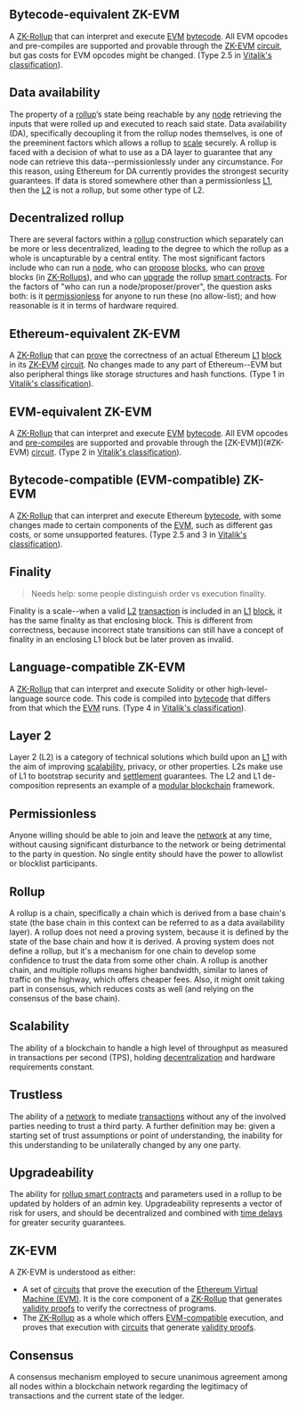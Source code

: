 
## Bytecode-equivalent ZK-EVM

A [ZK-Rollup](/other-terms#zk-rollup) that can interpret and execute [EVM](/other-terms#Ethereum-Virtual-Machine-(EVM)) [bytecode](/other-terms#bytecode). All EVM opcodes and pre-compiles are supported and provable through the [ZK-EVM](/other-terms#zk-evm) [circuit](/other-terms#circuit), but gas costs for EVM opcodes might be changed. (Type 2.5 in [Vitalik's classification](https://vitalik.ca/general/2022/08/04/zkevm.html)).

## Data availability

The property of a [rollup](#rollup)’s state being reachable by any [node](/other-terms#node) retrieving the inputs that were rolled up and executed to reach said state. Data availability (DA), specifically decoupling it from the rollup nodes themselves, is one of the preeminent factors which allows a rollup to [scale](#Scalability) securely. A rollup is faced with a decision of what to use as a DA layer to guarantee that any node can retrieve this data--permissionlessly under any circumstance. For this reason, using Ethereum for DA currently provides the strongest security guarantees. If data is stored somewhere other than a permissionless [L1](/other-terms#Layer-1), then the [L2](#Layer-2) is not a rollup, but some other type of L2.

## Decentralized rollup

There are several factors within a [rollup](#rollup) construction which separately can be more or less decentralized, leading to the degree to which the rollup as a whole is uncapturable by a central entity. The most significant factors include who can run a [node](/other-terms#node), who can [propose](#proposer) [blocks](/other-terms#block), who can [prove](#prover) blocks (in [ZK-Rollups](/other-terms#ZK-Rollup)), and who can [upgrade](#Upgradeability) the rollup [smart contracts](/other-terms#Smart-contract). For the factors of "who can run a node/proposer/prover", the question asks both: is it [permissionless](#permissionless) for anyone to run these (no allow-list); and how reasonable is it in terms of hardware required.

## Ethereum-equivalent ZK-EVM

A [ZK-Rollup](/other-terms#ZK-Rollup) that can [prove](/other-terms#Prover) the correctness of an actual Ethereum [L1](/other-terms#Layer-1) [block](/other-terms#Block) in its [ZK-EVM](#ZK-EVM) [circuit](/other-terms#circuit). No changes made to any part of Ethereum--EVM but also peripheral things like storage structures and hash functions. (Type 1 in [Vitalik's classification](https://vitalik.ca/general/2022/08/04/zkevm.html)).

## EVM-equivalent ZK-EVM

A [ZK-Rollup](/other-terms#ZK-Rollup) that can interpret and execute [EVM](/other-terms#Ethereum-Virtual-Machine-(EVM)) [bytecode](/other-terms#Bytecode). All EVM opcodes and [pre-compiles](/other-terms#Pre-compiles) are supported and provable through the [ZK-EVM])(#ZK-EVM) [circuit](/other-terms#circuit). (Type 2 in [Vitalik's classification](https://vitalik.ca/general/2022/08/04/zkevm.html)).

## Bytecode-compatible (EVM-compatible) ZK-EVM

A [ZK-Rollup](/other-terms#ZK-Rollup) that can interpret and execute Ethereum [bytecode](/other-terms#Bytecode), with some changes made to certain components of the [EVM](/other-terms#Ethereum-Virtual-Machine-(EVM)), such as different gas costs, or some unsupported features. (Type 2.5 and 3 in [Vitalik's classification](https://vitalik.ca/general/2022/08/04/zkevm.html)).

## Finality

> Needs help: some people distinguish order vs execution finality.

Finality is a scale--when a valid [L2](#Layer-2) [transaction](/other-terms#Transaction) is included in an [L1](/other-terms#Layer-1) [block](/other-terms#Block), it has the same finality as that enclosing block. This is different from correctness, because incorrect state transitions can still have a concept of finality in an enclosing L1 block but be later proven as invalid.

## Language-compatible ZK-EVM

A [ZK-Rollup](/other-terms#ZK-Rollup) that can interpret and execute Solidity or other high-level-language source code. This code is compiled into [bytecode](/other-terms#Bytecode) that differs from that which the [EVM](/other-terms#Ethereum-Virtual-Machine-(EVM)) runs. (Type 4 in [Vitalik's classification](https://vitalik.ca/general/2022/08/04/zkevm.html)).

## Layer 2

Layer 2 (L2) is a category of technical solutions which build upon an [L1](/other-terms#layer-1) with the aim of improving [scalability](#scalability), privacy, or other properties. L2s make use of L1 to bootstrap security and [settlement](/other-terms#settlement) guarantees. The L2 and L1 de-composition represents an example of a [modular blockchain](/other-terms#Modular-blockchains) framework.

## Permissionless

Anyone willing should be able to join and leave the [network](/other-terms#Network) at any time, without causing significant disturbance to the network or being detrimental to the party in question. No single entity should have the power to allowlist or blocklist participants.

## Rollup

A rollup is a chain, specifically a chain which is derived from a base chain's state (the base chain in this context can be referred to as a data availability layer). A rollup does not need a proving system, because it is defined by the state of the base chain and how it is derived. A proving system does not define a rollup, but it's a mechanism for one chain to develop some confidence to trust the data from some other chain. A rollup is another chain, and multiple rollups means higher bandwidth, similar to lanes of traffic on the highway, which offers cheaper fees. Also, it might omit taking part in consensus, which reduces costs as well (and relying on the consensus of the base chain).

## Scalability

The ability of a blockchain to handle a high level of throughput as measured in transactions per second (TPS), holding [decentralization](#decentralized-rollup) and hardware requirements constant.

## Trustless

The ability of a [network](/other-terms#Network) to mediate [transactions](/other-terms#Transaction) without any of the involved parties needing to trust a third party. A further definition may be: given a starting set of trust assumptions or point of understanding, the inability for this understanding to be unilaterally changed by any one party.

## Upgradeability

The ability for [rollup smart contracts](/other-terms#rollup-contracts) and parameters used in a rollup to be updated by holders of an admin key. Upgradeability represents a vector of risk for users, and should be decentralized and combined with [time delays](/other-terms#time-delay) for greater security guarantees.

## ZK-EVM

A ZK-EVM is understood as either:
- A set of [circuits](/other-terms#circuit) that prove the execution of the [Ethereum Virtual Machine (EVM)](/other-terms#Ethereum-Virtual-Machine-(EVM)). It is the core component of a [ZK-Rollup](/other-terms#ZK-Rollup) that generates [validity proofs](/other-terms#Validity-proof) to verify the correctness of programs.
- The [ZK-Rollup](/other-terms#ZK-Rollup) as a whole which offers [EVM-compatible](#Bytecode-compatible-(EVM-compatible)-ZK-EVM) execution, and proves that execution with [circuits](/other-terms#circuit) that generate [validity proofs](/other-terms#Validity-proof).

## Consensus

A consensus mechanism employed to secure unanimous agreement among all nodes within a blockchain network regarding the legitimacy of transactions and the current state of the ledger.


